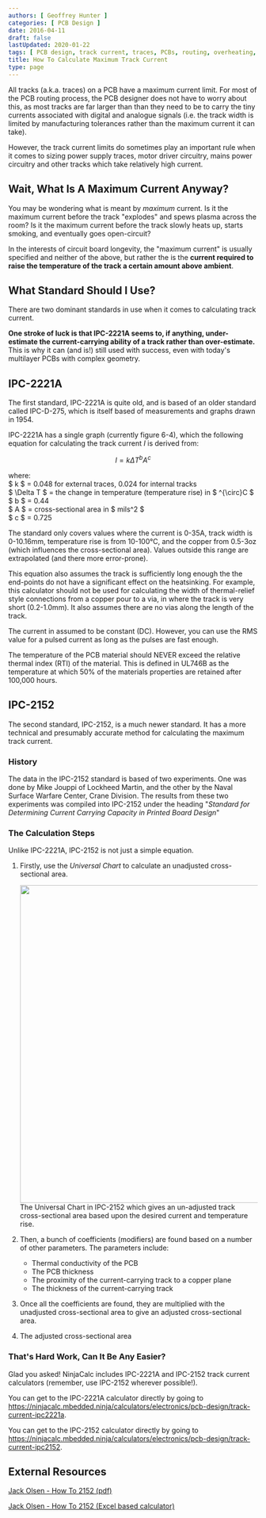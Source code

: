 ```yaml
---
authors: [ Geoffrey Hunter ]
categories: [ PCB Design ]
date: 2016-04-11
draft: false
lastUpdated: 2020-01-22
tags: [ PCB design, track current, traces, PCBs, routing, overheating, thermal, IPC-2221A, IPC-2152 ]
title: How To Calculate Maximum Track Current
type: page
---
```



All tracks (a.k.a. traces) on a PCB have a maximum current limit. For most of the PCB routing process, the PCB designer does not have to worry about this, as most tracks are far larger than than they need to be to carry the tiny currents associated with digital and analogue signals (i.e. the track width is limited by manufacturing tolerances rather than the maximum current it can take).

However, the track current limits do sometimes play an important rule when it comes to sizing power supply traces, motor driver circuitry, mains power circuitry and other tracks which take relatively high current.

## Wait, What Is A Maximum Current Anyway?

You may be wondering what is meant by _maximum_ current. Is it the maximum current before the track "explodes" and spews plasma across the room? Is it the maximum current before the track slowly heats up, starts smoking, and eventually goes open-circuit?

In the interests of circuit board longevity, the "maximum current" is usually specified and neither of the above, but rather the is the **current required to raise the temperature of the track a certain amount above ambient**.

## What Standard Should I Use?

There are two dominant standards in use when it comes to calculating track current.

**One stroke of luck is that IPC-2221A seems to, if anything, under-estimate the current-carrying ability of a track rather than over-estimate.** This is why it can (and is!) still used with success, even with today's multilayer PCBs with complex geometry.

## IPC-2221A

The first standard, IPC-2221A is quite old, and is based of an older standard called IPC-D-275, which is itself based of measurements and graphs drawn in 1954.

IPC-2221A has a single graph (currently figure 6-4), which the following equation for calculating the track current $I$ is derived from:

$$
I = k\Delta T^b A^c
$$

<p className="centered">    where:<br/>
    $ k $ = 0.048 for external traces, 0.024 for internal tracks<br/>
    $ \Delta T $ = the change in temperature (temperature rise) in $ ^{\circ}C $<br/>
    $ b $ = 0.44<br/>
    $ A $ = cross-sectional area in $ mils^2 $<br/>
    $ c $ = 0.725<br/></p>

The standard only covers values where the current is 0-35A, track width is 0-10.16mm, temperature rise is from 10-100°C, and the copper from 0.5-3oz (which influences the cross-sectional area). Values outside this range are extrapolated (and there more error-prone).

This equation also assumes the track is sufficiently long enough the the end-points do not have a significant effect on the heatsinking. For example, this calculator should not be used for calculating the width of thermal-relief style connections from a copper pour to a via, in where the track is very short (0.2-1.0mm). It also assumes there are no vias along the length of the track.

The current in assumed to be constant (DC). However, you can use the RMS value for a pulsed current as long as the pulses are fast enough.

The temperature of the PCB material should NEVER exceed the relative thermal index (RTI) of the material. This is defined in UL746B as the temperature at which 50% of the materials properties are retained after 100,000 hours.

## IPC-2152

The second standard, IPC-2152, is a much newer standard. It has a more technical and presumably accurate method for calculating the maximum track current.

### History

The data in the IPC-2152 standard is based of two experiments. One was done by Mike Jouppi of Lockheed Martin, and the other by the Naval Surface Warfare Center, Crane Division. The results from these two experiments was compiled into IPC-2152 under the heading "_Standard for Determining Current Carrying Capacity in Printed Board Design_"

### The Calculation Steps

Unlike IPC-2221A, IPC-2152 is not just a simple equation.


1. Firstly, use the _Universal Chart_ to calculate an unadjusted cross-sectional area.  


    <Image src={ipc_2152_universal_chart} width="641px">The Universal Chart in IPC-2152 which gives an un-adjusted track cross-sectional area based upon the desired current and temperature rise.</Image>  

1. Then, a bunch of coefficients (modifiers) are found based on a number of other parameters. The parameters include:  

    - Thermal conductivity of the PCB  
    - The PCB thickness  
    - The proximity of the current-carrying track to a copper plane  
    - The thickness of the current-carrying track  

1. Once all the coefficients are found, they are multiplied with the unadjusted cross-sectional area to give an adjusted cross-sectional area.  

1. The adjusted cross-sectional area

### That's Hard Work, Can It Be Any Easier?

Glad you asked! NinjaCalc includes IPC-2221A and IPC-2152 track current calculators (remember, use IPC-2152 wherever possible!).

You can get to the IPC-2221A calculator directly by going to https://ninjacalc.mbedded.ninja/calculators/electronics/pcb-design/track-current-ipc2221a.

You can get to the IPC-2152 calculator directly by going to https://ninjacalc.mbedded.ninja/calculators/electronics/pcb-design/track-current-ipc2152.

## External Resources

[Jack Olsen - How To 2152 (pdf)](/pdfs/JackOlson-HowTo2152.pdf)

[Jack Olsen - How To 2152 (Excel based calculator)](/pdfs/JackOlson-HowTo2152.xls)
